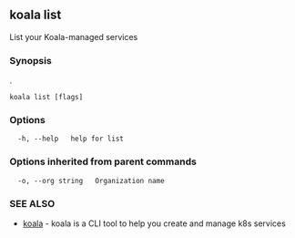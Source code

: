 ## koala list

List your Koala-managed services

### Synopsis

.

```
koala list [flags]
```

### Options

```
  -h, --help   help for list
```

### Options inherited from parent commands

```
  -o, --org string   Organization name
```

### SEE ALSO

* [koala](/cli-reference/koala)	 - koala is a CLI tool to help you create and manage k8s services


